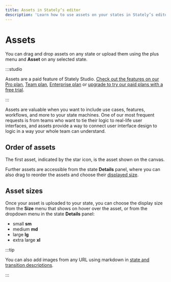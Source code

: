 ```yaml
---
title: Assets in Stately’s editor
description: 'Learn how to use assets on your states in Stately’s editor.'
---
```


# Assets

You can drag and drop assets on any state or upload them using the <Plus size={18} /> plus menu and <Paperclip size={18}/> **Asset** on any selected state.

:::studio

Assets are a paid feature of Stately Studio. [Check out the features on our Pro plan](studio-pro-plan.mdx), [Team plan](studio-team-plan.mdx), [Enterprise plan](studio-enterprise-plan.mdx) or [upgrade to try our paid plans with a free trial](https://stately.ai/registry/billing).

:::

Assets are valuable when you want to include use cases, features, workflows, and more to your state machines. One of our most frequent requests is from teams who want to tie their logic to real-life user interfaces, and assets provide a way to connect user interface design to logic in a way your whole team can understand.

<EmbedMachine embedURL="https://stately.ai/registry/editor/embed/c447d996-cef1-421d-a422-8be695668764?mode=design&machineId=bf81f493-6855-43e7-a6aa-4551f1acdc6e" title="State assets"/>

## Order of assets

The first asset, indicated by the <Star size={18}/> star icon, is the asset shown on the canvas. 

Further assets are accessible from the state <Info size={18}/> **Details** panel, where you can also drag to reorder the assets and choose their [displayed size](#asset-sizes).

## Asset sizes

Once your asset is uploaded to your state, you can choose the display size from the **Size** menu that shows on hover over the asset, or from the dropdown menu in the state <Info size={18}/> **Details** panel:

- small **sm**
- medium **md**
- large **lg**
- extra large **xl**

:::tip

You can also add images from any URL using markdown in [state and transition descriptions](descriptions.mdx).

:::
